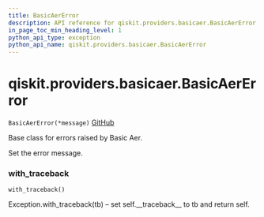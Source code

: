 ```yaml
---
title: BasicAerError
description: API reference for qiskit.providers.basicaer.BasicAerError
in_page_toc_min_heading_level: 1
python_api_type: exception
python_api_name: qiskit.providers.basicaer.BasicAerError
---
```


# qiskit.providers.basicaer.BasicAerError

<span id="qiskit.providers.basicaer.BasicAerError" />

`BasicAerError(*message)` [GitHub](https://github.com/qiskit/qiskit/tree/stable/0.18/qiskit/providers/basicaer/exceptions.py "view source code")

Base class for errors raised by Basic Aer.

Set the error message.

### with\_traceback

<span id="qiskit.providers.basicaer.BasicAerError.with_traceback" />

`with_traceback()`

Exception.with\_traceback(tb) – set self.\_\_traceback\_\_ to tb and return self.

